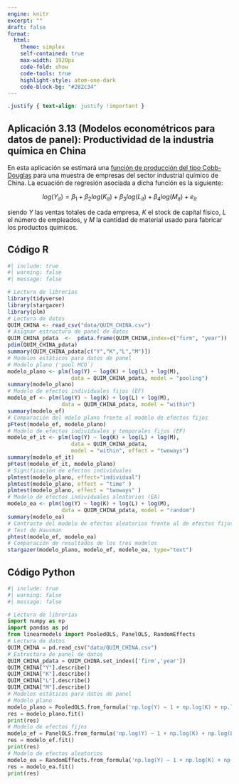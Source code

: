 ```yaml
---
engine: knitr
excerpt: ""
draft: false
format: 
  html:
    theme: simplex
    self-contained: true
    max-width: 1920px
    code-fold: show
    code-tools: true
    highlight-style: atom-one-dark
    code-block-bg: "#282c34"
---
```


```css
.justify { text-align: justify !important }
```

::: justify
# Aplicación 3.13 (Modelos econométricos para datos de panel): Productividad de la industria química en China {.unnumbered}

En esta aplicación se estimará una [función de producción del tipo Cobb-Douglas](https://en.wikipedia.org/wiki/Cobb%E2%80%93Douglas_production_function) para una muestra de empresas del sector industrial químico de China. La ecuación de regresión asociada a dicha función es la siguiente:

$$log(Y_{it}) = \beta_1 + \beta_2 log(K_{it}) + \beta_3 log(L_{it}) + \beta_4 log(M_{it})  + e_{it}$$

siendo $Y$ las ventas totales de cada empresa, $K$ el stock de capital físico, $L$ el número de empleados, y $M$ la cantidad de material usado para fabricar los productos químicos.
:::

## Código R {.unnumbered}

```r
#| include: true
#| warning: false
#| message: false

# Lectura de librerías
library(tidyverse)
library(stargazer)
library(plm)
# Lectura de datos
QUIM_CHINA <- read_csv("data/QUIM_CHINA.csv")
# Asignar estructura de panel de datos 
QUIM_CHINA_pdata  <-  pdata.frame(QUIM_CHINA,index=c("firm", "year"))
pdim(QUIM_CHINA_pdata)
summary(QUIM_CHINA_pdata[c("Y","K","L","M")])
# Modelos estáticos para datos de panel
# Modelo plano ('pool MCO`)
modelo_plano <- plm(log(Y) ~ log(K) + log(L) + log(M), 
                    data = QUIM_CHINA_pdata, model = "pooling")
summary(modelo_plano)
# Modelo de efectos individuales fijos (EF)
modelo_ef <- plm(log(Y) ~ log(K) + log(L) + log(M), 
                 data = QUIM_CHINA_pdata, model = "within")
summary(modelo_ef)
# Comparación del mdelo plano frente al modelo de efectos fijos
pFtest(modelo_ef, modelo_plano)
# Modelo de efectos individuales y temporales fijos (EF)
modelo_ef_it <- plm(log(Y) ~ log(K) + log(L) + log(M), 
                    data = QUIM_CHINA_pdata, 
                    model = "within", effect = "twoways")
summary(modelo_ef_it)
pFtest(modelo_ef_it, modelo_plano)
# Significación de efectos individuales
plmtest(modelo_plano, effect="individual")
plmtest(modelo_plano, effect = "time" )
plmtest(modelo_plano, effect = "twoways" )
# Modelo de efectos individuales aleatorios (EA)
modelo_ea <- plm(log(Y) ~ log(K) + log(L) + log(M), 
                 data = QUIM_CHINA_pdata, model = "random")
summary(modelo_ea)
# Contraste del modelo de efectos aleatorios frente al de efectos fijos: 
# Test de Hausman
phtest(modelo_ef, modelo_ea)
# Comparación de resultados de los tres modelos
stargazer(modelo_plano, modelo_ef, modelo_ea, type="text")
```

## Código Python {.unnumbered}

```python
#| include: true
#| warning: false
#| message: false

# Lectura de librerías 
import numpy as np
import pandas as pd
from linearmodels import PooledOLS, PanelOLS, RandomEffects
# Lectura de datos
QUIM_CHINA = pd.read_csv("data/QUIM_CHINA.csv")
# Estructura de panel de datos
QUIM_CHINA_pdata = QUIM_CHINA.set_index(['firm','year'])
QUIM_CHINA["Y"].describe()
QUIM_CHINA["K"].describe()
QUIM_CHINA["L"].describe()
QUIM_CHINA["M"].describe()
# Modelos estáticos para datos de panel
# Modelo plano
modelo_plano = PooledOLS.from_formula('np.log(Y) ~ 1 + np.log(K) + np.log(L) + np.log(M)', QUIM_CHINA_pdata)
res = modelo_plano.fit()
print(res)
# Modelo de efectos fijos
modelo_ef = PanelOLS.from_formula('np.log(Y) ~ 1 + np.log(K) + np.log(L) + np.log(M) + EntityEffects', QUIM_CHINA_pdata)
res = modelo_ef.fit()
print(res)
# Modelo de efectos aleatorios
modelo_ea = RandomEffects.from_formula('np.log(Y) ~ 1 + np.log(K) + np.log(L) + np.log(M)', QUIM_CHINA_pdata)
res = modelo_ea.fit()
print(res)
```
